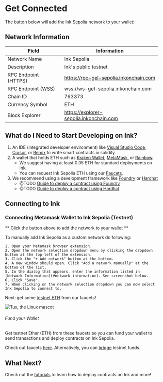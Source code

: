 
# Get Connected

The button below will add the Ink Sepolia network to your wallet:

<AddNetworkButton />


## Network Information

| Field                | Information                                                    |
| -------------------- | -------------------------------------------------------------- |
| Network Name         | Ink Sepolia                                                    |
| Description          | Ink's public testnet                                           |
| RPC Endpoint (HTTPS) | https://rpc-gel-sepolia.inkonchain.com                         |
| RPC Endpoint (WSS)   | wss://ws-gel-sepolia.inkonchain.com                            |
| Chain ID             | 763373                                                         |
| Currency Symbol      | ETH                                                            |
| Block Explorer       | https://explorer-sepolia.inkonchain.com                        |


## What do I Need to Start Developing on Ink?
1. An IDE (integrated developer environment) like [Visual Studio Code](https://code.visualstudio.com/), [Cursor](https://www.cursor.com), or [Remix](https://remix.ethereum.org/) to write smart contracts in solidity.
1. A wallet that holds ETH such as [Kraken Wallet](https://www.kraken.com/wallet), [MetaMask](https://metamask.io/), or [Rainbow](https://rainbow.me/).
    - We suggest having at least 0.05 ETH for standard deployments on Ink.
    - You can request Ink Sepolia ETH using our [Faucets](/quick-start/faucets).
1. We recommend using a development framework like [Foundry](https://book.getfoundry.sh/) or [Hardhat](https://hardhat.org/)
    - @TODO [Guide to deploy a contract using Foundry]()
    - @TODO [Guide to deploy a contract using Hardhat]()

## Connecting to Ink

### Connecting Metamask Wallet to Ink Sepolia (Testnet)
** Click the button above to add the network to your wallet **

To manually add Ink Sepolia as a custom network do following:

    1. Open your Metamask browser extension.
    2. Open the network selection dropdown menu by clicking the dropdown button at the top left of the extension.
    3. Click the "+ Add network" button at the bottom.
    4. A new window should open. Click "Add a network manually" at the bottom of the list.
    5. In the dialog that appears, enter the information listed in [Network Information](#network-information). See screenshot below.
    6. Click "Save".
    7. When clicking on the network selection dropdown you can now select Ink Sepolia to connect to.

Next: get some [testnet ETH](/quick-start/faucets) from our faucets!

![Tux, the Linux mascot](../../images/add_network.png)

###### Fund your Wallet
Get testnet Ether (ETH) from these faucets so you can fund your wallet to send transactions and deploy contracts on Ink Sepolia.

Check out faucets [here](/quick-start/faucets). Alternatively, you can [bridge](/quick-start/faucets#bridging-funds-to-ink-sepolia) testnet funds.

## What Next?
Check out the [tutorials](/build/tutorials/deploy-a-smart-contract-using/foundry) to learn how to deploy contracts on Ink and more!
